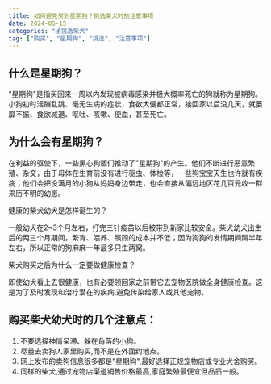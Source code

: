 ```yaml
---
title: 如何避免买到星期狗？挑选柴犬时的注意事项
date: 2024-05-15
categories: "💰挑选柴犬"
tag: ["购买", "星期狗", "挑选", "注意事项"]
---
```


## 什么是星期狗？

"星期狗"是指买回来一周以内发现被病毒感染并极大概率死亡的狗就称为星期狗。小狗初时活蹦乱跳、毫无生病的症状，食欲大便都正常，接回家以后没几天，就萎靡不振、食欲减退、呕吐、咳嗽、便血，甚至死亡。

## 为什么会有星期狗？

在利益的驱使下，一些黑心狗贩们推动了"星期狗"的产生。他们不断进行恶意繁殖、杂交，由于母体在生育前没有进行驱虫、体检等，一些狗宝宝天生也许就有疾病；他们会把没满月的小狗从妈妈身边带走，也会直接从偏远地区花几百元收一群来历不明的幼崽。

健康的柴犬幼犬是怎样诞生的？

一般幼犬在2~3个月左右，打完三针疫苗以后被带到新家比较安全。柴犬幼犬出生后的两三个月期间，繁育、喂养、照顾的成本并不低；因为狗狗的发情期间隔半年左右，所以正常的狗麻麻一年最多只生两窝。

柴犬购买之后为什么一定要做健康检查？

即使幼犬看上去很健康，也有必要领回家之前带它去宠物医院做全身健康检查。这是为了及时发现和治疗潜在的疾病,避免传染给家人或其他宠物。

## 购买柴犬幼犬时的几个注意点：

1. 不要选择神情呆滞、躲在角落的小狗。
2. 尽量去卖狗人家里购买,而不是在外面约地点。
3. 网上发布的卖狗信息很多都是"星期狗",最好选择正规宠物店或专业犬舍购买。
4. 同样的柴犬,通过宠物店渠道销售价格最高,家庭繁殖最便宜但品质一般。
